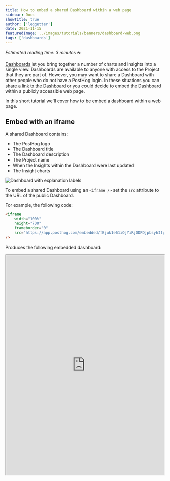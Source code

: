 ```yaml
---
title: How to embed a shared Dashboard within a web page
sidebar: Docs
showTitle: true
author: ['leggetter']
date: 2021-11-15
featuredImage: ../images/tutorials/banners/dashboard-web.png
tags: ['dashboards']
---
```


_Estimated reading time: 3 minutes_ ☕

[Dashboards](/docs/user-guides/dashboards) let you bring together a number of charts and Insights into a single view. Dashboards are available to anyone with access to the Project that they are part of. However, you may want to share a Dashboard with other people who do not have a PostHog login. In these situations you can [share a link to the Dashboard](/docs/user-guides/dashboards#send-or-share-a-dashboard) or you could decide to embed the Dashboard within a publicly accessible web page.

In this short tutorial we'll cover how to be embed a dashboard within a web page.

## Embed with an iframe

A shared Dashboard contains:

-   The PostHog logo
-   The Dashboard title
-   The Dashboard description
-   The Project name
-   When the Insights within the Dashboard were last updated
-   The Insight charts

![Dashboard with explanation labels](../images/docs/user-guides/dashboards/shared-dashboard-overview.png)

To embed a shared Dashboard using an `<iframe />` set the `src` attribute to the URL of the public Dashboard.

For example, the following code:

```html
<iframe
    width="100%"
    height="700"
    frameborder="0"
    src="https://app.posthog.com/embedded/fEjuk1e61iQjYiRjODPDjpbsyhIfpg"
/>
```

Produces the following embedded dashboard:

<center>
    <iframe
        id="my-posthog-iframe"
        name="MyPostHogIframe"
        width="100%" height="700"
        src="https://app.posthog.com/embedded/fEjuk1e61iQjYiRjODPDjpbsyhIfpg"
    />
</center>

## Expanding the iframe to match the height of the Dashboard

Due to restrictions with cross-origin iframes, we emit a special message from the embedded Dashboard which you can listen to in order to adjust the iframe to match its height. This is ideal if you want to show the full dashboard without the need to scroll.

**Simple HTML embed example**

```html
<html>
    <iframe
        id="my-posthog-iframe"
        name="MyPostHogIframe"
        width="100%"
        height="400"
        src="https://app.posthog.com/embedded/PQ_VjRR-9F49pRJfmLaoflADhoKTsw"
    ></iframe>

    <script type="text/javascript">
        window.addEventListener('message', (e) => {
            if (e.data.event === 'posthog:dimensions' && e.data.name === 'MyPostHogIframe') {
                document.getElementById('my-posthog-iframe').height = e.data.height
            }
        })
    </script>
</html>
```

**React application example**

```tsx
function App() {
    const [height, setHeight] = useState(400)

    useEffect(() => {
        const onChange = (e: any) => {
            if (e.data.event === 'posthog:dimensions' && e.data.name === 'MyPostHogIframe') {
                setHeight(e.data.height)
            }
        }
        window.addEventListener('message', onChange)
        return () => window.removeEventListener('message', onChange)
    }, [])

    return (
        <div>
            <iframe
                name="MyPostHogIframe"
                width="100%"
                height={height}
                src="https://app.posthog.com/embedded/PQ_VjRR-9F49pRJfmLaoflADhoKTsw"
            ></iframe>
        </div>
    )
}
```

<NewsletterTutorial compact/>
